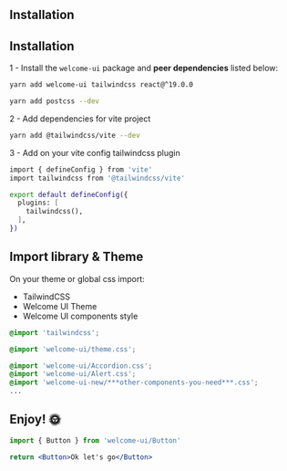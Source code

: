 ## Installation

## Installation

1 - Install the `welcome-ui` package and **peer dependencies** listed below:

```bash
yarn add welcome-ui tailwindcss react@^19.0.0
```

```bash
yarn add postcss --dev
```

2 - Add dependencies for vite project

```bash
yarn add @tailwindcss/vite --dev
```

3 - Add on your vite config tailwindcss plugin

```bash
import { defineConfig } from 'vite'
import tailwindcss from '@tailwindcss/vite'

export default defineConfig({
  plugins: [
    tailwindcss(),
  ],
})
```

## Import library & Theme

On your theme or global css import:

- TailwindCSS
- Welcome UI Theme
- Welcome UI components style

```css
@import 'tailwindcss';

@import 'welcome-ui/theme.css';

@import 'welcome-ui/Accordion.css';
@import 'welcome-ui/Alert.css';
@import 'welcome-ui-new/***other-components-you-need***.css';
...
```

## Enjoy! 🌞

```jsx
import { Button } from 'welcome-ui/Button'

return <Button>Ok let's go</Button>
```
